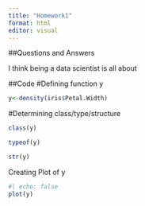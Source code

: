 ```yaml
---
title: "Homework1"
format: html
editor: visual
---
```


##Questions and Answers


I think being a data scientist is all about 


##Code
#Defining function y
```r
y<-density(iris$Petal.Width)
```

#Determining class/type/structure
```r
class(y)

typeof(y)

str(y)

```


Creating Plot of y

```r
#| echo: false
plot(y)
```


